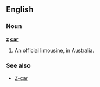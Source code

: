 ==English==

===Noun===
'''[[z]] [[car]]'''

# {{slang}} An official limousine, in Australia.

===See also===
*[[Z-car]]